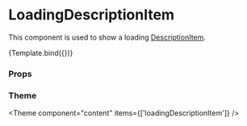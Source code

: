 
<Meta
  title="Components/Content/LoadingDescriptionItem"
  component={LoadingDescriptionItem}
/>

# LoadingDescriptionItem

This component is used to show a loading [DescriptionItem](/docs/components-content-descriptionitem--default-story).


<Canvas>
  <Story name="Default">{Template.bind({})}</Story>
</Canvas>

### Props

<ArgsTable story="Default" />

### Theme

<Theme component="content" items={['loadingDescriptionItem']} />
